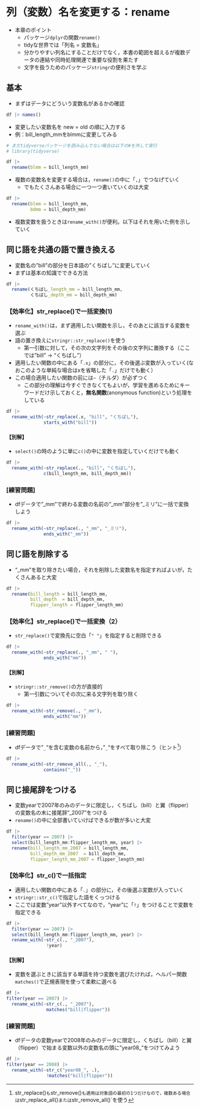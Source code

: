 # 列（変数）名を変更する：rename {#rename}

* 本章のポイント  
  + パッケージ`dplyr`の関数`rename()`  
  + tidyな世界では「列名 = 変数名」  
  + 分かりやすい列名にすることだけでなく，本書の範囲を超えるが複数データの連結や同時処理関連で重要な役割を果たす  
  + 文字を扱うためのパッケージ`stringr`の便利さを学ぶ
  
## 基本 {#rename-standard}

* まずはデータにどういう変数名があるかの確認

```r
df |> names()
```

* 変更したい変数名を new = old の順に入力する
* 例：bill_length_mmをblmmに変更してみる


```r
# まだtidyverseパッケージを読み込んでない場合は以下の#を外して実行
# library(tidyverse)

df |> 
  rename(blmm = bill_length_mm)
```

* 複数の変数名を変更する場合は，`rename()`の中に「`,`」でつなげていく
  + でもたくさんある場合に一つ一つ書いていくのは大変

```r
df |> 
  rename(blmm = bill_length_mm,
         bdmm = bill_depth_mm)

```


* 複数変数を扱うときは`rename_with()`が便利。以下はそれを用いた例を示していく

## 同じ語を共通の語で置き換える{#rename-samew}

* 変数名の"bill"の部分を日本語の"くちばし"に変更していく
* まずは基本の知識でできる方法


```r

df |> 
  rename(くちばし_length_mm = bill_length_mm,
         くちばし_depth_mm = bill_depth_mm)
```

### 【効率化】str_replace()で一括変換(1){#rename-strreplace1}

* `rename_with()`は，まず適用したい関数を示し，そのあとに該当する変数を選ぶ
* 語の置き換えに`stringr::str_replace()`を使う
  + 第一引数に対して，その次の文字列をその後の文字列に置換する（ここでは"bill" → "くちばし"）
* 適用したい関数の中にある「`.x`」の部分に，その後選ぶ変数が入っていく(なおこのような単純な場合はxを省略した「`.`」だけでも動く）
* この場合適用したい関数の前には`~`（チルダ）が必ずつく
  + この部分の理解は今すぐできなくてもよいが，学習を進めるためにキーワードだけ示しておくと，**無名関数**(anonymous function)という処理をしている

```r
df |> 
  rename_with(~str_replace(.x, "bill", "くちばし"),
              starts_with("bill"))
```

#### 【別解】{#rename-strreplace1-other}

* `select()`の時のように単に`c()`の中に変数を指定していくだけでも動く

```r
df |> 
  rename_with(~str_replace(., "bill", "くちばし"),
              c(bill_length_mm, bill_depth_mm))

```

### [練習問題]

* dfデータで"_mm"で終わる変数の名前の"_mm"部分を"_ミリ"に一括で変換しよう

```r
df |> 
  rename_with(~str_replace(., "_mm", "_ミリ"),
              ends_with("_mm"))
```


## 同じ語を削除する{#rename-remove}

* "_mm"を取り除きたい場合，それを削除した変数名を指定すればよいが，たくさんあると大変

```r

df |> 
  rename(bill_length = bill_length_mm,
         bill_depth  = bill_depth_mm,
         flipper_length = flipper_length_mm)
```

### 【効率化】str_replace()で一括変換（2）{#rename-strreplace2}

* `str_replace()`で変換先に空白「`" "`」を指定すると削除できる

```r
df |> 
  rename_with(~str_replace(., "_mm", " "),
              ends_with("mm"))
```

#### 【別解】 

* `stringr::str_remove()`の方が直接的
  + 第一引数についてその次に来る文字列を取り除く

```r
df |> 
  rename_with(~str_remove(., "_mm"),
              ends_with("mm"))
```

### [練習問題]

* dfデータで"`_`"を含む変数の名前から，"`_`"をすべて取り除こう（ヒント^[str_replace()`も`str_remove()`も適用は対象語の最初の1つだけなので，複数ある場合は`str_replace_all()`または`str_remove_all()`を使う]）


```r
df |> 
  rename_with(~str_remove_all(., "_"),
              contains("_"))
```  

## 同じ接尾辞をつける{#rename-add}

* 変数yearで2007年のみのデータに限定し，くちばし（bill）と翼（flipper）の変数名の末に接尾辞"_2007"をつける
* `rename()`の中に全部書いていけばできるが数が多いと大変


```r

df |> 
  filter(year == 2007) |> 
  select(bill_length_mm:flipper_length_mm, year) |> 
  rename(bill_length_mm_2007 = bill_length_mm,
         bill_depth_mm_2007  = bill_depth_mm,
         flipper_length_mm_2007 = flipper_length_mm)
```

### 【効率化】str_c()で一括指定{#rename-strc}

* 適用したい関数の中にある「`.`」の部分に，その後選ぶ変数が入っていく
* `stringr::str_c()`で指定した語をくっつける
* ここでは変数"year"以外すべてなので，"year"に「`!`」をつけることで変数を指定できる

```r
df |> 
  filter(year == 2007) |> 
  select(bill_length_mm:flipper_length_mm, year) |> 
  rename_with(~str_c(., "_2007"),
               !year)
```

#### 【別解】{#rename-strc-other}

* 変数を選ぶときに該当する単語を持つ変数を選びたければ，ヘルパー関数`matches()`で正規表現を使って柔軟に選べる

```r
df |> 
filter(year == 2007) |> 
  rename_with(~str_c(., "_2007"),
               matches("bill|flipper"))
```


### [練習問題]

* dfデータの変数yearで2008年のみのデータに限定し，くちばし（bill）と翼（flipper）で始まる変数以外の変数名の頭に"year08_"をつけてみよう


```r
df |> 
filter(year == 2008) |> 
  rename_with(~str_c("year08_", .),
               !matches("bill|flipper"))
```

